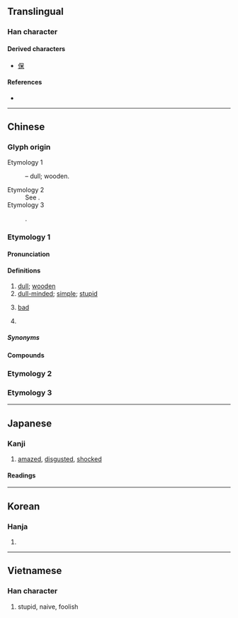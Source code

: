 {{also|騃|杏}}
{{character info/new}}
==Translingual==

===Han character===
{{Han char|rn=30|rad=口|as=04|sn=7|four=60904|canj=RD|ids=⿱口木}}

====Derived characters====
* [[保]]

====References====
* {{Han ref|kx=0181.110|dkj=03395|dj=0399.100|hdz=10585.110|uh=5446|ud=21574|bh=A762|bd=42850}}

----

==Chinese==

===Glyph origin===

; Etymology 1
: {{Han compound|口|木|ls=ic|t1=mouth|t2=wood}} – dull; wooden.
; Etymology 2
: See {{zh-l|*保}}.
; Etymology 3
: {{Han simp|槑}}.

===Etymology 1===
{{zh-forms|alt=獃,騃,𤶗}}

====Pronunciation====
{{zh-pron
|m=dāi,ái,2nb=variant
|c=ngoi4,daai1
|h=pfs=ngôi;gd=ngoi2
|md=ngài
|mn=tai/ml:gâi
|mn_note=tai - vernacular; gâi - literary
|mn-t=ngai5/dai1
|mn-t_note=ngai5 - used in [[呆板]]
|w=1te,3nge
|mc=y
|oc=y
|ma=Zh-dāi.oga
|cat=a,v
}}

====Definitions====
{{zh-hanzi}}

# [[dull]]; [[wooden]]
# [[dull-minded]]; [[simple]]; [[stupid]]
# {{lb|zh|Min Dong}} [[bad]]
# {{lb|zh|chiefly|Mainland}} {{zh-alt-form|待|tr=-|to [[stay]]}}

=====Synonyms=====
{{zh-dial|壞}}

====Compounds====
{{zh-der|呆腦呆頭|呆僗|呆立|呆笑|呆瓜|呆坐|呆小症|呆呆掙掙|呆若木雞|呆鄧鄧|呆鳥|呆滯物料|干呆|呆登登|呆頭木腦|呆答答|呆答孩|呆木大|呆滯|呆住|呆帳|口舌呆鈍|呆子|呆呆鄧鄧|呆掙|呆漢|呆老漢|呆呆地|呆板|呆裡撒奸|呆頭呆腦|呆貨|呆緻緻|呆水位|呆打頦|呆似木雞|呆了一呆|呆不龍咚|呆想|呆著臉|嚇呆|痴呆懵懂|看呆|撇呆打墮|目睜口呆|目瞪神呆|目瞪口呆|目定口呆|目呆口咂|發呆|痴呆症|痴呆|懵懂痴呆|打呆歌|書呆子|老伯呆|賣呆|賣呆兒|裝憨打呆|鄧鄧呆呆|老阿呆}}

{{zh-cat|Elementary}}

===Etymology 2===
{{zh-see|保|v}}

===Etymology 3===
{{zh-see|梅|v}}

----

==Japanese==

===Kanji===
{{ja-kanji|grade=uc|rs=口04}}

# [[amazed]], [[disgusted]], [[shocked]]

====Readings====
{{ja-readings
|goon=ほ, がい
|kanon=ほう, がい
|kanyoon=ぼう, たい
|kun=あき-る, あき-れる, ほ-ける, ほう-ける, ぼ-ける
}}

----

==Korean==

===Hanja===
{{ko-hanja|hangeul=[[매]], [[태]], [[보]]|mr=mae, t'ae, po}}

# {{rfdef|ko|sort=口04}}

----

==Vietnamese==

===Han character===
{{vi-hantu|ngốc|rs=口04}}

# stupid, naive, foolish